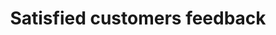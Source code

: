 ---
title: "Satisfied customers feedback"
details: "Deliver happiness to your customers and get them to adore you! Desk helps you be more accessible"
items:
  - name: "Charry Maron"
    occupation: "Developer"
    image: "/assets/imgs/testimonial/img-s-5.jpg"
    text: "Improve audience engagement by segmenting. Boost your conversions by targeting subsets from your contacts. 
    Give them content they need."
    rating: 5
  - name: "Charry Maron"
    occupation: "Developer"
    image: "/assets/imgs/testimonial/img-s-6.jpg"
    text: "Our social media engagement soared the first month of using this software that actually get read, and 
    don't just get lost in inboxes."
    rating: 4
  - name: "Charry Maron"
    occupation: "Developer"
    image: "/assets/imgs/testimonial/img-s-7.jpg"
    text: "Simple, effective, and incredibly powerful. My site’s speed doubled, and my bounce rate dropped. 
    Thank you for this amazing tool!"
    rating: 5
  - name: "Charry Maron"
    occupation: "Developer"
    image: "/assets/imgs/testimonial/img-s-8.jpg"
    text: "Optimizing images never felt this easy. My website’s performance skyrocketed, and 
    my Google rankings followed suit. I couldn’t be happier!"
    rating: 3
  - name: "Charry Maron"
    occupation: "Developer"
    image: "/assets/imgs/testimonial/img-s-5.jpg"
    text: "I thought my site was fast until I optimized my images with this plugin. The difference is astounding. It’s a 
    game-changer for any website owner!"
    rating: 5
  - name: "Charry Maron"
    occupation: "Developer"
    image: "/assets/imgs/testimonial/img-s-6.jpg"
    text: "Improve audience engagement by segmenting. Boost your conversions by targeting subsets from your contacts. 
    Give them content they need."
    rating: 2
  - name: "Charry Maron"
    occupation: "Developer"
    image: "/assets/imgs/testimonial/img-s-7.jpg"
    text: "Our social media engagement soared the first month of using this software that actually get read, and 
    don't just get lost in inboxes."
    rating: 5
  - name: "Charry Maron"
    occupation: "Developer"
    image: "/assets/imgs/testimonial/img-s-8.jpg"
    text: "Simple, effective, and incredibly powerful. My site’s speed doubled, and my bounce rate dropped. 
    Thank you for this amazing tool!"
    rating: 5
  - name: "Charry Maron"
    occupation: "Developer"
    image: "/assets/imgs/testimonial/img-s-5.jpg"
    text: "Optimizing images never felt this easy. My website’s performance skyrocketed, and 
    my Google rankings followed suit. I couldn’t be happier!"
    rating: 4
  - name: "Charry Maron"
    occupation: "Developer"
    image: "/assets/imgs/testimonial/img-s-6.jpg"
    text: "I thought my site was fast until I optimized my images with this plugin. The difference is astounding. It’s a 
    game-changer for any website owner!"
    rating: 5
---